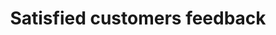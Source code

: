 ---
title: "Satisfied customers feedback"
details: "Deliver happiness to your customers and get them to adore you! Desk helps you be more accessible"
items:
  - name: "Charry Maron"
    occupation: "Developer"
    image: "/assets/imgs/testimonial/img-s-5.jpg"
    text: "Improve audience engagement by segmenting. Boost your conversions by targeting subsets from your contacts. 
    Give them content they need."
    rating: 5
  - name: "Charry Maron"
    occupation: "Developer"
    image: "/assets/imgs/testimonial/img-s-6.jpg"
    text: "Our social media engagement soared the first month of using this software that actually get read, and 
    don't just get lost in inboxes."
    rating: 4
  - name: "Charry Maron"
    occupation: "Developer"
    image: "/assets/imgs/testimonial/img-s-7.jpg"
    text: "Simple, effective, and incredibly powerful. My site’s speed doubled, and my bounce rate dropped. 
    Thank you for this amazing tool!"
    rating: 5
  - name: "Charry Maron"
    occupation: "Developer"
    image: "/assets/imgs/testimonial/img-s-8.jpg"
    text: "Optimizing images never felt this easy. My website’s performance skyrocketed, and 
    my Google rankings followed suit. I couldn’t be happier!"
    rating: 3
  - name: "Charry Maron"
    occupation: "Developer"
    image: "/assets/imgs/testimonial/img-s-5.jpg"
    text: "I thought my site was fast until I optimized my images with this plugin. The difference is astounding. It’s a 
    game-changer for any website owner!"
    rating: 5
  - name: "Charry Maron"
    occupation: "Developer"
    image: "/assets/imgs/testimonial/img-s-6.jpg"
    text: "Improve audience engagement by segmenting. Boost your conversions by targeting subsets from your contacts. 
    Give them content they need."
    rating: 2
  - name: "Charry Maron"
    occupation: "Developer"
    image: "/assets/imgs/testimonial/img-s-7.jpg"
    text: "Our social media engagement soared the first month of using this software that actually get read, and 
    don't just get lost in inboxes."
    rating: 5
  - name: "Charry Maron"
    occupation: "Developer"
    image: "/assets/imgs/testimonial/img-s-8.jpg"
    text: "Simple, effective, and incredibly powerful. My site’s speed doubled, and my bounce rate dropped. 
    Thank you for this amazing tool!"
    rating: 5
  - name: "Charry Maron"
    occupation: "Developer"
    image: "/assets/imgs/testimonial/img-s-5.jpg"
    text: "Optimizing images never felt this easy. My website’s performance skyrocketed, and 
    my Google rankings followed suit. I couldn’t be happier!"
    rating: 4
  - name: "Charry Maron"
    occupation: "Developer"
    image: "/assets/imgs/testimonial/img-s-6.jpg"
    text: "I thought my site was fast until I optimized my images with this plugin. The difference is astounding. It’s a 
    game-changer for any website owner!"
    rating: 5
---